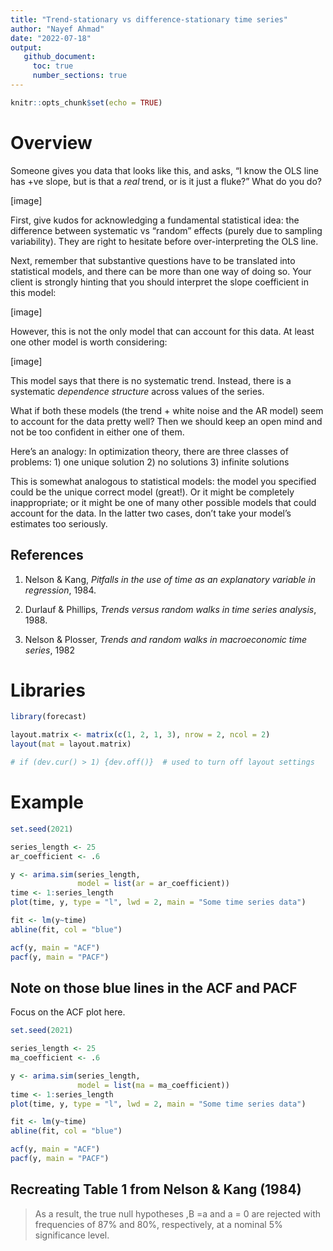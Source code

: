 ```yaml
---
title: "Trend-stationary vs difference-stationary time series"
author: "Nayef Ahmad"
date: "2022-07-18" 
output: 
   github_document: 
     toc: true
     number_sections: true
---
```


```r
knitr::opts_chunk$set(echo = TRUE)
```

# Overview 
Someone gives you data that looks like this, and asks, "I know the OLS line has +ve slope, but is that a *real* trend, or is it just a fluke?" What do you do? 

[image]

First, give kudos for acknowledging a fundamental statistical idea: the difference between systematic vs "random" effects (purely due to sampling variability). They are right to hesitate before over-interpreting the OLS line. 

Next, remember that substantive questions have to be translated into statistical models, and there can be more than one way of doing so. Your client is strongly hinting that you should interpret the slope coefficient in this model: 

[image]

However, this is not the only model that can account for this data. At least one other model is worth considering: 

[image]

This model says that there is no systematic trend. Instead, there is a systematic *dependence structure* across values of the series. 

What if both these models (the trend + white noise and the AR model) seem to account for the data pretty well? Then we should keep an open mind and not be too confident in either one of them. 

Here's an analogy: In optimization theory, there are three classes of problems: 
1) one unique solution 
2) no solutions 
3) infinite solutions

This is somewhat analogous to statistical models: the model you specified could be the unique correct model (great!). Or it might be completely inappropriate; or it might be one of many other possible models that could account for the data. In the latter two cases, don't take your model's estimates too seriously.



## References
1. Nelson & Kang, *Pitfalls in the use of time as an explanatory variable in regression*, 1984. 

2. Durlauf & Phillips, *Trends versus random walks in time series analysis*, 1988. 

3. Nelson & Plosser, *Trends and random walks in macroeconomic time series*, 1982


# Libraries
```r
library(forecast)

layout.matrix <- matrix(c(1, 2, 1, 3), nrow = 2, ncol = 2)
layout(mat = layout.matrix)

# if (dev.cur() > 1) {dev.off()}  # used to turn off layout settings 

```


# Example 
```r
set.seed(2021)

series_length <- 25
ar_coefficient <- .6

y <- arima.sim(series_length, 
               model = list(ar = ar_coefficient))
time <- 1:series_length
plot(time, y, type = "l", lwd = 2, main = "Some time series data")

fit <- lm(y~time)
abline(fit, col = "blue")

acf(y, main = "ACF")
pacf(y, main = "PACF")

```


## Note on those blue lines in the ACF and PACF

Focus on the ACF plot here. 

```r
set.seed(2021)

series_length <- 25
ma_coefficient <- .6

y <- arima.sim(series_length, 
               model = list(ma = ma_coefficient))
time <- 1:series_length
plot(time, y, type = "l", lwd = 2, main = "Some time series data")

fit <- lm(y~time)
abline(fit, col = "blue")

acf(y, main = "ACF")
pacf(y, main = "PACF")
```



## Recreating Table 1 from Nelson & Kang (1984)

> As a result, the true null hypotheses ,B =a and a = 0 are rejected with frequencies of 87% and 80%, respectively, at a nominal 5% significance
level.

```r

```

